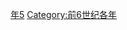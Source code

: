 {{Catnav|頁面分類|历史|歷史時代|年|前6世纪各年}}

{{catmore}}

[[Category:前550年代|年5]]
[[Category:前6世纪各年|Category:前6世纪各年]]